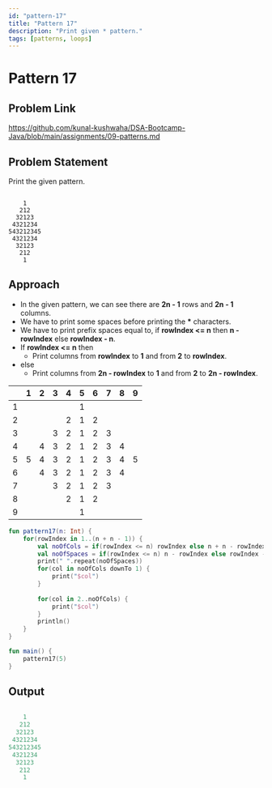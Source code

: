 ```yaml
---
id: "pattern-17"
title: "Pattern 17"
description: "Print given * pattern."
tags: [patterns, loops]
---
```




# Pattern 17

## Problem Link

https://github.com/kunal-kushwaha/DSA-Bootcamp-Java/blob/main/assignments/09-patterns.md

## Problem Statement

Print the given pattern.

```text

    1
   212
  32123
 4321234
543212345
 4321234
  32123
   212
    1

```
## Approach

- In the given pattern, we can see there are **2n - 1** rows and **2n - 1** columns.
- We have to print some spaces before printing the **\*** characters.
- We have to print prefix spaces equal to, if **rowIndex <= n** then **n - rowIndex** else **rowIndex - n**.
- If **rowIndex <= n** then
  - Print columns from **rowIndex** to **1** and from **2** to **rowIndex**.
- else
  - Print columns from **2n - rowIndex** to **1** and from **2** to **2n - rowIndex**.

<TableWrapper rows="2n - 1 = 9" cols="2n - 1 = 9">

|   	| 1 	| 2 	| 3 	| 4 	| 5 	| 6 	| 7 	| 8 	| 9 	|
|:-:	|:-:	|:-:	|:-:	|:-:	|:-:	|:-:	|:-:	|:-:	|:-:	|
| 1 	|   	|   	|   	|   	| 1 	|   	|   	|   	|   	|
| 2 	|   	|   	|   	| 2 	| 1 	| 2 	|   	|   	|   	|
| 3 	|   	|   	| 3 	| 2 	| 1 	| 2 	| 3 	|   	|   	|
| 4 	|   	| 4 	| 3 	| 2 	| 1 	| 2 	| 3 	| 4 	|   	|
| 5 	| 5 	| 4 	| 3 	| 2 	| 1 	| 2 	| 3 	| 4 	| 5 	|
| 6 	|   	| 4 	| 3 	| 2 	| 1 	| 2 	| 3 	| 4 	|   	|
| 7 	|   	|   	| 3 	| 2 	| 1 	| 2 	| 3 	|   	|   	|
| 8 	|   	|   	|   	| 2 	| 1 	| 2 	|   	|   	|   	|
| 9 	|   	|   	|   	|   	| 1 	|   	|   	|   	|   	|

</TableWrapper>

<Tabs>
<TabItem value="kotlin" label="Kotlin">
<SolutionAuthor name="@msvhora"/>

```kt
fun pattern17(n: Int) {
    for(rowIndex in 1..(n + n - 1)) {
        val noOfCols = if(rowIndex <= n) rowIndex else n + n - rowIndex
        val noOfSpaces = if(rowIndex <= n) n - rowIndex else rowIndex - n
        print(" ".repeat(noOfSpaces))
        for(col in noOfCols downTo 1) {       
            print("$col")
        }
        
        for(col in 2..noOfCols) {       
            print("$col")
        }
        println()
    }
}

fun main() {	
    pattern17(5)
}
```
</TabItem>
</Tabs>

## Output

```kt

    1
   212
  32123
 4321234
543212345
 4321234
  32123
   212
    1

```